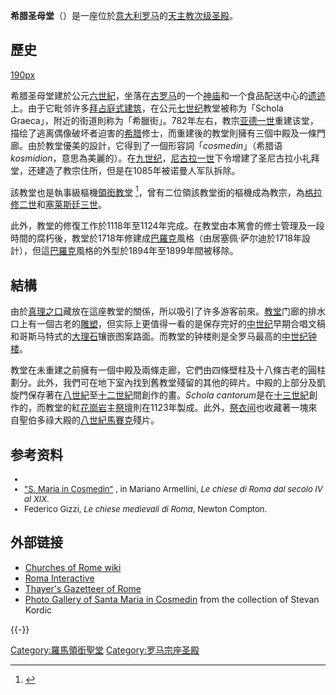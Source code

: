 {{Infobox religious building
| building_name=希腊圣母堂<br/><small>Basilica di Santa Maria in Cosmedin {{it icon}}</small>
| image= Santa maria in cosmedin2.jpg
| caption=教堂與鐘樓
| location= {{flagicon|Italy}} [[義大利|義大利]] [[羅馬|羅馬]]
| geo = {{Coord|41|53|17|N|12|28|54|E|type:landmark_region:IT_scale:10000|display=inline,title}}
| religious_affiliation=[[羅馬天主教|羅馬天主教]]
| rite= 
| province=
| district=
| consecration_year=
| status=[[宗座圣殿|次级圣殿]]
| leadership=Msgr. Antonio Riccardo Menegaldo
| website= [https://web.archive.org/web/20110721222543/http://www.vicariatusurbis.org/Ente.asp?ID=889 官方網站]
| architect=
| architecture_type= [[教堂|教堂]]
| architecture_style=
| specifications=yes
| facade_direction= [[羅盤方位|西北]]
| groundbreaking= 
| year_completed=  公元[[十一世紀|十一世紀]]
| construction_cost=
| capacity=
| length=  {{convert|40|m|ft}}
| width= {{convert|20|m|ft}}
| width_nave= {{convert|10|m|ft}}
| height_max=
| materials=
}}

'''希腊圣母堂'''（{{lang-it|Basilica di Santa Maria in Cosmedin}}）是一座位於[[意大利|意大利]][[罗马|罗马]]的[[天主教|天主教]][[宗座圣殿|次级圣殿]]。

==歷史==
[[file:Roma-boccaverità01.jpg|190px]]

希腊圣母堂建於公元[[六世紀|六世紀]]，坐落在[[古罗马|古罗马]]的一个[[神庙|神庙]]和一个食品配送中心的[[遗迹|遗迹]]上。由于它毗邻许多[[拜占庭式建筑|拜占庭式建筑]]，在公元[[七世纪|七世纪]]教堂被称为「Schola Graeca」，附近的街道則称为「希臘街」。782年左右，教宗[[亚德一世|亚德一世]]重建该堂，描绘了逃离偶像破坏者迫害的[[希腊|希腊]]修士，而重建後的教堂則擁有三個中殿及一條門廊。由於教堂優美的設計，它得到了一個形容詞「''cosmedin''」（希腊语''kosmidion''，意思為美麗的）。在[[九世纪|九世纪]]，[[尼古拉一世_(教宗)|尼古拉一世]]下令增建了圣尼古拉小礼拜堂，还建造了教宗住所，但是在1085年被诺曼人军队拆除。

該教堂也是執事級樞機[[領銜教堂|領銜教堂]] <ref>{{cite web|title=Santa Maria in Cosmedin (Cardinal Titular Church)|url=http://www.catholic-hierarchy.org/diocese/d1m06.html|publisher=Catholic-hierarchy.org|access-date=2012-09-18|archive-date=2020-11-28|archive-url=https://web.archive.org/web/20201128204356/https://www.catholic-hierarchy.org/diocese/d1m06.html|dead-url=no}}</ref>，曾有二位領該教堂銜的樞機成為教宗，為[[格拉修二世|格拉修二世]]和[[塞莱斯廷三世|塞莱斯廷三世]]。

此外，教堂的修復工作於1118年至1124年完成。在教堂由本篤會的修士管理及一段時間的腐朽後，教堂於1718年修建成[[巴羅克藝術|巴羅克]]風格（由居塞佩·萨尔迪於1718年設計），但這[[巴羅克藝術|巴羅克]]風格的外型於1894年至1899年間被移除。

==結構==
由於[[真理之口|真理之口]]藏放在這座教堂的關係，所以吸引了许多游客前來。[[教堂|教堂]]门廊的排水口上有一個古老的[[雕塑|雕塑]]，但实际上更值得一看的是保存完好的[[中世纪|中世纪]]早期合唱文稿和哥斯马特式的[[大理石|大理石]]镶嵌图案路面。而教堂的钟楼則是全罗马最高的[[中世纪|中世纪]][[钟楼|钟楼]]。

教堂在未重建之前擁有一個中殿及兩條走廊，它們由四條壁柱及十八條古老的圓柱劃分。此外，我們可在地下室內找到舊教堂殘留的其他的碎片。中殿的上部分及凱旋門保存著在[[八世紀|八世紀]]至[[十二世紀|十二世紀]]間創作的畫。''Schola cantorum''是在[[十三世紀|十三世紀]]創作的，而教堂的紅[[花崗岩|花崗岩]]主[[祭壇|祭壇]]則在1123年製成。此外，[[祭衣间|祭衣间]]也收藏著一塊來自聖伯多祿大殿的[[八世紀|八世紀]][[鑲嵌畫|馬賽克]]殘片。

==参考资料==
<div style="font-size:small">
* {{cite book | last = Webb | first = Matilda | title = The Churches and Catacombs of Early Christian Rome | publisher = Sussex Academic Press | location = Brighton | year = 2001年 | isbn = 1902210581|chapter= Santa Maria in Cosmedin |url= http://books.google.com/books?id=hUN1K78QMskC&pg=PA175|pages=175頁至177頁}}
*[http://penelope.uchicago.edu/Thayer/I/Gazetteer/Places/Europe/Italy/Lazio/Roma/Rome/churches/_Texts/Armellini/ARMCHI*/2/Ripa.html#S.Maria_in_Cosmedin "S. Maria in Cosmedin"] {{Wayback|url=http://penelope.uchicago.edu/Thayer/I/Gazetteer/Places/Europe/Italy/Lazio/Roma/Rome/churches/_Texts/Armellini/ARMCHI*/2/Ripa.html#S.Maria_in_Cosmedin |date=20200720230350 }}, in Mariano Armellini, ''Le chiese di Roma dal secolo IV al XIX''.
* Federico Gizzi, ''Le chiese medievali di Roma'', Newton Compton.
</div>
<references/>

==外部链接==
{{commons|Santa Maria in Cosmedin|Santa Maria in Cosmedin}}
* [http://romanchurches.wikia.com/wiki/Santa_Maria_in_Cosmedin Churches of Rome wiki] {{Wayback|url=http://romanchurches.wikia.com/wiki/Santa_Maria_in_Cosmedin |date=20160817153602 }}
* [https://web.archive.org/web/20050830232322/http://www.romainteractive.com/smcosmed.htm Roma Interactive]
* [http://penelope.uchicago.edu/Thayer/E/Gazetteer/Places/Europe/Italy/Lazio/Roma/Rome/churches/S.Maria_in_Cosmedin/home.html Thayer's Gazetteer of Rome] {{Wayback|url=http://penelope.uchicago.edu/Thayer/E/Gazetteer/Places/Europe/Italy/Lazio/Roma/Rome/churches/S.Maria_in_Cosmedin/home.html |date=20200720230138 }}
* [https://web.archive.org/web/20090624022600/http://kordics.zenfolio.com/p492219437 Photo Gallery of Santa Maria in Cosmedin] from the collection of Stevan Kordic 

{{-}}
{{罗马地标}}
{{罗马宗座圣殿}}
[[Category:羅馬領銜聖堂|Category:羅馬領銜聖堂]]
[[Category:罗马宗座圣殿|Category:罗马宗座圣殿]]